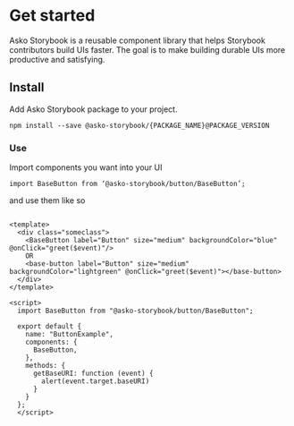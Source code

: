 
<Meta title="Design System/Intro" />

# Get started

Asko Storybook is a reusable component library that helps Storybook contributors build UIs faster. The goal is to make building durable UIs more productive and satisfying.

## Install

Add Asko Storybook package to your project.

`npm install --save @asko-storybook/{PACKAGE_NAME}@PACKAGE_VERSION`

### **Use**

Import components you want into your UI

`import BaseButton from ‘@asko-storybook/button/BaseButton’;`

and use them like so

```

<template>
  <div class="someclass">
    <BaseButton label="Button" size="medium" backgroundColor="blue" @onClick="greet($event)"/>
    OR
    <base-button label="Button" size="medium" backgroundColor="lightgreen" @onClick="greet($event)"></base-button>
  </div>
</template>

<script>
  import BaseButton from "@asko-storybook/button/BaseButton";

  export default {
    name: "ButtonExample", 
    components: {
      BaseButton,
    },
    methods: {
      getBaseURI: function (event) {
        alert(event.target.baseURI)
      }
    }
  };
  </script>
```
